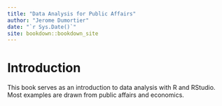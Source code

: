 ```yaml
--- 
title: "Data Analysis for Public Affairs"
author: "Jerome Dumortier"
date: "`r Sys.Date()`"
site: bookdown::bookdown_site
---
```


# Introduction

This book serves as an introduction to data analysis with R and RStudio. Most examples are drawn from public affairs and economics.  